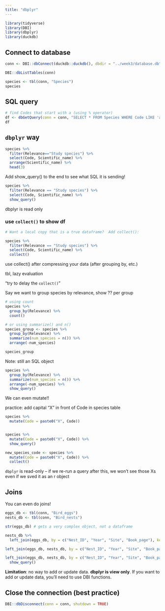 ```yaml
---
title: "dbplyr"
---
```


```r
library(tidyverse)
library(DBI)
library(dbplyr)
library(duckdb)
```

## Connect to database


```r
conn <- DBI::dbConnect(duckdb::duckdb(), dbdir = "../week3/database.db")

```

```r
DBI::dbListTables(conn)
```


```r
species <- tbl(conn, "Species")
species
```


## SQL query 

```r
# find Codes that start with a (using % operator)
df <- dbGetQuery(conn = conn, "SELECT * FROM Species WHERE Code LIKE 'a%' ")
df
```

## `dbplyr` way

```r
species %>%
  filter(Relevance=="Study species") %>%
  select(Code, Scientific_name) %>%
  arrange(Scientific_name) %>%
  head(3)
```


Add show_query() to the end to see what SQL it is sending!


```r
species %>% 
  filter(Relevance == "Study species") %>% 
  select(Code, Scientific_name) %>% 
  show_query()

```

dbplyr is read only

### use `collect()` to show df

```r
# Want a local copy that is a true dataframe?  Add collect():

species %>% 
  filter(Relevance == "Study species") %>% 
  select(Code, Scientific_name) %>% 
  collect()
```

use collect() after compressing your data (after grouping by, etc.)

tbl, lazy evaluation

"try to delay the `collect()`"



Say we want to group species by relevance, show ?? per group

```r
# using count
species %>% 
  group_by(Relevance) %>% 
  count()

# or using summarize() and n()
species_group <- species %>% 
  group_by(Relevance) %>% 
  summarize(num_species = n()) %>% 
  arrange(-num_species)

species_group
```

Note: still an SQL object

```r
species %>% 
  group_by(Relevance) %>% 
  summarize(num_species = n()) %>% 
  arrange(-num_species) %>% 
  show_query()
```

We can even mutate!!

practice: add capital "X" in front of Code in species table



```r

species %>% 
  mutate(Code = paste0("X", Code))


species %>% 
  mutate(Code = paste0("X", Code)) %>% 
  show_query()
```


```r
new_species_code <- species %>% 
  mutate(Code = paste0("X", Code)) %>%
  collect()
```



`dbplyr` is read-only -- if we re-run a query after this, we won't see those Xs even if we sved it as an r object


## Joins

You can even do joins!

```r
eggs_db <- tbl(conn, "Bird_eggs")
nests_db <- tbl(conn, "Bird_nests")

str(eggs_db) # gets a very complex object, not a dataframe

nests_db %>% 
  left_join(eggs_db, by = c("Nest_ID", "Year", "Site", "Book_page"), keep = FALSE)

left_join(eggs_db, nests_db, by = c("Nest_ID", "Year", "Site", "Book_page"))

left_join(eggs_db, nests_db, by = c("Nest_ID", "Year", "Site", "Book_page")) %>% 
  show_query()

```

**Limitation**: no way to add or update data.  **dbplyr is view only**.
If you want to add or update data, you'll need to use
DBI functions.


## Close the connection (best practice)

```r
DBI::dbDisconnect(conn = conn, shutdown = TRUE)
```

